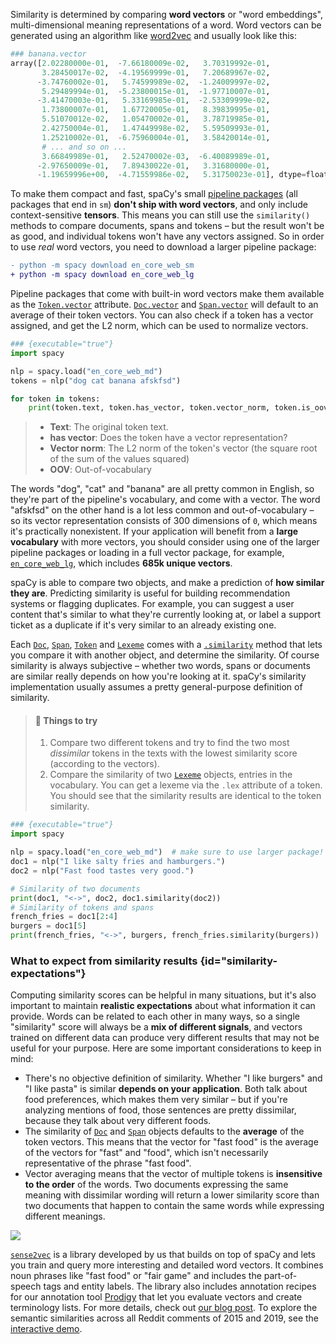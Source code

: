 Similarity is determined by comparing **word vectors** or "word embeddings",
multi-dimensional meaning representations of a word. Word vectors can be
generated using an algorithm like
[word2vec](https://en.wikipedia.org/wiki/Word2vec) and usually look like this:

```python
### banana.vector
array([2.02280000e-01,  -7.66180009e-02,   3.70319992e-01,
       3.28450017e-02,  -4.19569999e-01,   7.20689967e-02,
      -3.74760002e-01,   5.74599989e-02,  -1.24009997e-02,
       5.29489994e-01,  -5.23800015e-01,  -1.97710007e-01,
      -3.41470003e-01,   5.33169985e-01,  -2.53309999e-02,
       1.73800007e-01,   1.67720005e-01,   8.39839995e-01,
       5.51070012e-02,   1.05470002e-01,   3.78719985e-01,
       2.42750004e-01,   1.47449998e-02,   5.59509993e-01,
       1.25210002e-01,  -6.75960004e-01,   3.58420014e-01,
       # ... and so on ...
       3.66849989e-01,   2.52470002e-03,  -6.40089989e-01,
      -2.97650009e-01,   7.89430022e-01,   3.31680000e-01,
      -1.19659996e+00,  -4.71559986e-02,   5.31750023e-01], dtype=float32)
```

<Infobox title="Important note" variant="warning">

To make them compact and fast, spaCy's small [pipeline packages](/models) (all
packages that end in `sm`) **don't ship with word vectors**, and only include
context-sensitive **tensors**. This means you can still use the `similarity()`
methods to compare documents, spans and tokens – but the result won't be as
good, and individual tokens won't have any vectors assigned. So in order to use
_real_ word vectors, you need to download a larger pipeline package:

```diff
- python -m spacy download en_core_web_sm
+ python -m spacy download en_core_web_lg
```

</Infobox>

Pipeline packages that come with built-in word vectors make them available as
the [`Token.vector`](/api/token#vector) attribute.
[`Doc.vector`](/api/doc#vector) and [`Span.vector`](/api/span#vector) will
default to an average of their token vectors. You can also check if a token has
a vector assigned, and get the L2 norm, which can be used to normalize vectors.

```python
### {executable="true"}
import spacy

nlp = spacy.load("en_core_web_md")
tokens = nlp("dog cat banana afskfsd")

for token in tokens:
    print(token.text, token.has_vector, token.vector_norm, token.is_oov)
```

> - **Text**: The original token text.
> - **has vector**: Does the token have a vector representation?
> - **Vector norm**: The L2 norm of the token's vector (the square root of the
>   sum of the values squared)
> - **OOV**: Out-of-vocabulary

The words "dog", "cat" and "banana" are all pretty common in English, so they're
part of the pipeline's vocabulary, and come with a vector. The word "afskfsd" on
the other hand is a lot less common and out-of-vocabulary – so its vector
representation consists of 300 dimensions of `0`, which means it's practically
nonexistent. If your application will benefit from a **large vocabulary** with
more vectors, you should consider using one of the larger pipeline packages or
loading in a full vector package, for example,
[`en_core_web_lg`](/models/en#en_core_web_lg), which includes **685k unique
vectors**.

spaCy is able to compare two objects, and make a prediction of **how similar
they are**. Predicting similarity is useful for building recommendation systems
or flagging duplicates. For example, you can suggest a user content that's
similar to what they're currently looking at, or label a support ticket as a
duplicate if it's very similar to an already existing one.

Each [`Doc`](/api/doc), [`Span`](/api/span), [`Token`](/api/token) and
[`Lexeme`](/api/lexeme) comes with a [`.similarity`](/api/token#similarity)
method that lets you compare it with another object, and determine the
similarity. Of course similarity is always subjective – whether two words, spans
or documents are similar really depends on how you're looking at it. spaCy's
similarity implementation usually assumes a pretty general-purpose definition of
similarity.

> #### 📝 Things to try
>
> 1. Compare two different tokens and try to find the two most _dissimilar_
>    tokens in the texts with the lowest similarity score (according to the
>    vectors).
> 2. Compare the similarity of two [`Lexeme`](/api/lexeme) objects, entries in
>    the vocabulary. You can get a lexeme via the `.lex` attribute of a token.
>    You should see that the similarity results are identical to the token
>    similarity.

```python
### {executable="true"}
import spacy

nlp = spacy.load("en_core_web_md")  # make sure to use larger package!
doc1 = nlp("I like salty fries and hamburgers.")
doc2 = nlp("Fast food tastes very good.")

# Similarity of two documents
print(doc1, "<->", doc2, doc1.similarity(doc2))
# Similarity of tokens and spans
french_fries = doc1[2:4]
burgers = doc1[5]
print(french_fries, "<->", burgers, french_fries.similarity(burgers))
```

### What to expect from similarity results {id="similarity-expectations"}

Computing similarity scores can be helpful in many situations, but it's also
important to maintain **realistic expectations** about what information it can
provide. Words can be related to each other in many ways, so a single
"similarity" score will always be a **mix of different signals**, and vectors
trained on different data can produce very different results that may not be
useful for your purpose. Here are some important considerations to keep in mind:

- There's no objective definition of similarity. Whether "I like burgers" and "I
  like pasta" is similar **depends on your application**. Both talk about food
  preferences, which makes them very similar – but if you're analyzing mentions
  of food, those sentences are pretty dissimilar, because they talk about very
  different foods.
- The similarity of [`Doc`](/api/doc) and [`Span`](/api/span) objects defaults
  to the **average** of the token vectors. This means that the vector for "fast
  food" is the average of the vectors for "fast" and "food", which isn't
  necessarily representative of the phrase "fast food".
- Vector averaging means that the vector of multiple tokens is **insensitive to
  the order** of the words. Two documents expressing the same meaning with
  dissimilar wording will return a lower similarity score than two documents
  that happen to contain the same words while expressing different meanings.

<Infobox title="Tip: Check out sense2vec" emoji="💡">

<Image
  src="/images/sense2vec.jpg"
  href="https://github.com/explosion/sense2vec"
/>

[`sense2vec`](https://github.com/explosion/sense2vec) is a library developed by
us that builds on top of spaCy and lets you train and query more interesting and
detailed word vectors. It combines noun phrases like "fast food" or "fair game"
and includes the part-of-speech tags and entity labels. The library also
includes annotation recipes for our annotation tool [Prodigy](https://prodi.gy)
that let you evaluate vectors and create terminology lists. For more details,
check out [our blog post](https://explosion.ai/blog/sense2vec-reloaded). To
explore the semantic similarities across all Reddit comments of 2015 and 2019,
see the [interactive demo](https://explosion.ai/demos/sense2vec).

</Infobox>
